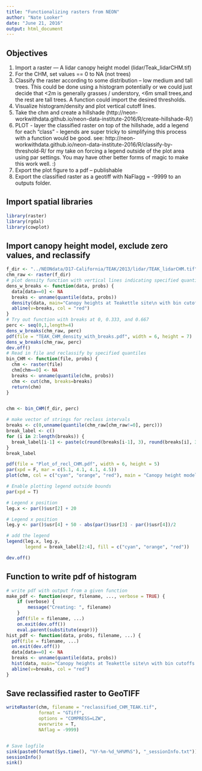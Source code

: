 ```yaml
---
title: "Functionalizing rasters from NEON"
author: "Nate Looker"
date: "June 21, 2016"
output: html_document
---
```


## Objectives

1. Import a raster — A lidar canopy height model (lidar/Teak_lidarCHM.tif)
1. For the CHM, set values == 0 to NA (not trees)
1. Classify the raster according to some distribution – low medium and tall trees. This could be done using a histogram potentially or we could just decide that <2m is generally grasses / understory, <6m small trees,and the rest are tall trees. A function could import the desired thresholds. 
1. Visualize histogram/density and plot vertical cutoff lines.
1. Take the chm and create a hillshade (http://neon-workwithdata.github.io/neon-data-institute-2016/R/create-hillshade-R/)
1. PLOT - layer the classified raster on top of the hillshade, add a legend for each “class” - legends are super tricky to simplifying this process with a function would be good.  see: http://neon-workwithdata.github.io/neon-data-institute-2016/R/classify-by-threshold-R/  for my take on forcing a legend outside of the plot area using par settings. You may have other better forms of magic to make this work well. :)
1. Export the plot figure to a pdf – publishable
1. Export the classified raster as a geotiff with NaFlagg = -9999 to an outputs folder.


## Import spatial libraries

```r

library(raster)
library(rgdal)
library(cowplot)

```

## Import canopy height model, exclude zero values, and reclassify

```r
f_dir <- "../NEONdata/D17-California/TEAK/2013/lidar/TEAK_lidarCHM.tif"
chm_raw <- raster(f_dir)
# plot density function with vertical lines indicating specified quantiles
dens_w_breaks <- function(data, probs) {
  data[data==0] <- NA
  breaks <- unname(quantile(data, probs))
  density(data, main="Canopy heights at Teakettle site\n with bin cutoffs in red")
  abline(v=breaks, col = "red")
}
# Try out function with breaks at 0, 0.333, and 0.667
perc <- seq(0,1,length=4)
dens_w_breaks(chm_raw, perc)
pdf(file = "TEAK_CHM_density_with_breaks.pdf", width = 6, height = 7)
dens_w_breaks(chm_raw, perc)
dev.off()
# Read in file and reclassify by specified quantiles
bin_CHM <- function(file, probs) {
  chm <- raster(file)
  chm[chm==0] <- NA
  breaks <- unname(quantile(chm, probs))
  chm <- cut(chm, breaks=breaks)
  return(chm)
}


chm <- bin_CHM(f_dir, perc)

# make vector of strings for reclass intervals
breaks <- c(0,unname(quantile(chm_raw[chm_raw!=0], perc)))
break_label <- c()
for (i in 2:length(breaks)) {
  break_label[i-1] <- paste(c(round(breaks[i-1], 3), round(breaks[i], 3)), collapse="-")
}
break_label

pdf(file = "Plot_of_recl_CHM.pdf", width = 6, height = 5)
par(xpd = F, mar = c(5.1, 4.1, 4.1, 4.5))
plot(chm, col = c("cyan", "orange", "red"), main = "Canopy height model reclassified by elevation quantiles", legend = F)

# Enable plotting legend outside bounds
par(xpd = T)

# Legend x position
leg.x <- par()$usr[2] + 20

# Legend x position
leg.y <- par()$usr[4] + 50 - abs(par()$usr[3] - par()$usr[4])/2

# add the legend
legend(leg.x, leg.y,
       legend = break_label[2:4], fill = c("cyan", "orange", "red"))

dev.off()
```

## Function to write pdf of histogram

```r
# write pdf with output from a given function
make_pdf <- function(expr, filename, ..., verbose = TRUE) {
    if (verbose) {
        message("Creating: ", filename)
    }
    pdf(file = filename, ...)
    on.exit(dev.off())
    eval.parent(substitute(expr))}
hist_pdf <- function(data, probs, filename, ...) {
  pdf(file = filename, ...)
  on.exit(dev.off())
  data[data==0] <- NA
  breaks <- unname(quantile(data, probs))
  hist(data, main="Canopy heights at Teakettle site\n with bin cutoffs in red")
  abline(v=breaks, col = "red")
}


```



## Save reclassified raster to GeoTIFF

```r

writeRaster(chm, filename = "reclassified_CHM_TEAK.tif", 
            format = "GTiff",
            options = "COMPRESS=LZW",
            overwrite = T,
            NAflag = -9999)


# Save logfile
sink(paste0(format(Sys.time(), "%Y-%m-%d_%H%M%S"), "_sessionInfo.txt"))
sessionInfo()
sink()

```


